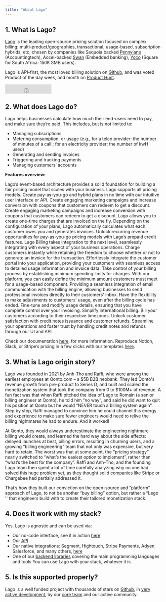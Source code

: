 ```yaml
---
title: "About Lago"
---
```


## 1. What is Lago?

[Lago](https://www.getlago.com/) is the leading open-source pricing solution focused on complex billing: multi-product/geographies,
transactional, usage-based, subscription hybrids, etc, chosen by companies like Sequoia backed [Pennylane](https://techcrunch.com/2022/01/30/pennylane-wants-to-overhaul-the-accounting-tech-stack-in-france/) (Accountingtech),
Accel-backed [Swan](https://techcrunch.com/2023/09/13/swan-secures-40-million-to-bring-embedded-banking-to-europe/) (Embedded banking), [Yoco](https://techcrunch.com/2021/07/27/south-african-payments-startup-yoco-raises-83m-series-c-led-by-dragoneer/) (Square for South Africa: 150K SMB users).

Lago is API-first, the most loved billing solution on [Github](https://github.com/getlago/lago), and was voted Product of the day week,
and month on [Product Hunt](https://www.producthunt.com/products/lago).

<iframe
  src="https://ghbtns.com/github-btn.html?user=getlago&amp;repo=lago&amp;type=star&amp;count=true&amp;size=large"
  frameborder="0"
  scrolling="0"
  width="150"
  height="30"
  title="GitHub"
></iframe>

## 2. What does Lago do?

Lago helps businesses calculate how much their end-users need to pay, and make sure they’re paid.
This includes, but is not limited to:

- Managing subscriptions
- Metering consumption, or usage (e.g., for a telco provider: the number of minutes of a call ; for an electricity provider: the number of kwH used)
- Generating and sending invoices
- Triggering and tracking payments
- Managing customers’ accounts

**Features overview:**

<CardGroup cols={2}>
  <Card
    title="Real-time usage metering"
    href="https://www.getlago.com/products/metering"
  >
    Lago’s event-based architecture provides a solid foundation for building a
    fair pricing model that scales with your business.
  </Card>
  <Card
    title="Flexible plan configuration"
    href="https://www.getlago.com/products/plans"
  >
    Lago supports all pricing models. Create pay-as-you-go and hybrid plans in
    no time with our intuitive user interface or API.
  </Card>
  <Card
    title="Coupons and discounts"
    href="https://www.getlago.com/products/coupons"
  >
    Create engaging marketing campaigns and increase conversion with coupons
    that customers can redeem to get a discount.
  </Card>
  <Card
    title="Coupons and discounts"
    href="https://www.getlago.com/products/coupons"
  >
    Create engaging marketing campaigns and increase conversion with coupons
    that customers can redeem to get a discount.
  </Card>
  <Card
    title="Add-ons and one-off invoices"
    href="https://www.getlago.com/products/add-on"
  >
    Lago allows you to create one-time charges that are invoiced on the fly.
  </Card>
  <Card
    title="Invoices generation"
    href="https://www.getlago.com/products/invoicing"
  >
    Depending on the configuration of your plans, Lago automatically calculates
    what each customer owes you and generates invoices.
  </Card>
  <Card
    title="Prepaid credits"
    href="https://www.getlago.com/products/prepaid-credits"
  >
    Unlock recurring revenue opportunities for pay-as-you-go pricing models with
    Lago’s prepaid credit features.
  </Card>
  <Card title="Integrations" href="https://www.getlago.com/integrations">
    Lago Billing takes integration to the next level, seamlessly integrating
    with every aspect of your business operations.
  </Card>
  <Card
    title="Instant charges"
    href="https://www.getlago.com/premium-features/instant-charges"
  >
    Charge customers instantly while retaining the freedom to choose whether or
    not to generate an invoice for the transaction.
  </Card>
  <Card
    title="Customer portal"
    href="https://www.getlago.com/premium-features/customer-portal"
  >
    Effortlessly integrate the customer portal into your application, providing
    your customers with seamless access to detailed usage information and
    invoice data.
  </Card>
  <Card
    title="Spending minimums"
    href="https://www.getlago.com/premium-features/spending-minimum"
  >
    Take control of your billing process by establishing minimum spending limits
    for charges. With our platform, you can easily define the minimum amount
    customers must meet for a usage-based component.
  </Card>
  <Card
    title="Email invoices"
    href="https://www.getlago.com/premium-features/email-invoices"
  >
    Providing a seamless integration of email communication with the billing
    engine, allowing businesses to send professional invoices directly to their
    customers' inbox.
  </Card>
  <Card
    title="Grace periods"
    href="https://www.getlago.com/premium-features/grace-periods"
  >
    Have the flexibility to make adjustments to customers' usage, even after the
    billing cycle has ended. Fine-tune and modify usage details, ensuring that
    you have complete control over your invoicing.
  </Card>
  <Card
    title="Billing timezones"
    href="https://www.getlago.com/premium-features/timezones"
  >
    Simplify international billing. Bill your customers according to their
    respective timezones.
  </Card>
  <Card
    title="Credit notes and refunds"
    href="https://www.getlago.com/premium-features/credit-notes-refunds"
  >
    Unlock customer satisfaction with credit notes issuance and customer
    refunds. Streamline your operations and foster trust by handling credit
    notes and refunds through our UI and API.
  </Card>
</CardGroup>

Check our documentation [here](https://docs.getlago.com/guide/introduction/welcome-to-lago), for more information.
Reproduce Notion, Slack, or Stripe’s pricing in a few clicks with our templates [here](https://www.getlago.com/resources/templates/all).

## 3. What is Lago origin story?

Lago was founded in 2021 by Anh-Tho and Raffi, who were among the earliest employees at Qonto.com – a \$5B B2B neobank. They led Qonto's revenue growth from pre-product to Series D, and built and scaled the monetization system that took the company from 0 to $100M+ of revenue.
A fun fact was that when Raffi pitched the idea of Lago to Romain (a senior billing engineer at Qonto), he told him “no way”, and said he did want to quit his position at Qonto but he would “NEVER touch a billing system again”.
Step by step, Raffi managed to convince him he could channel this energy and experience to make sure fewer engineers would need to relive the billing nightmares he had to endure. And it worked!

At Qonto, they would always underestimate the engineering nightmare billing would create, and learned the hard way about the side effects: delayed launches at best, billing errors, resulting in churning users, and a growing “billing engineering” team that not only was expensive, but very hard to retain. The worst was that at some point, the “pricing strategy” nearly switched to “what’s the easiest option to implement”, rather than “what’s the best for the company”.
Raffi and Anh-Tho, and the founding Lago team then spent a lot of time carefully analyzing why no one had solved this huge problem yet, as they thought solid companies like Stripe or Chargebee had partially addressed it.

That’s how they built our conviction on the open-source and “platform” approach of Lago, to not be another “buy billing” option, but rather a “Lego '' that engineers build with to create their tailored monetization stack.

## 4. Does it work with my stack?

Yes. Lago is agnostic and can be used via:

- Our no-code interface, see it in action [here](https://youtu.be/dXnoMRetsr4)
- Our [API](https://doc.getlago.com/api-reference/intro)
- Our native integrations: Segment, Hightouch, Stripe Payments, Adyen, Salesforce, and many others, [here](https://www.getlago.com/integrations)
- One of our [backend libraries](https://doc.getlago.com/api-reference/intro) covering the main programming languages and tools
  You can use Lago with your stack, whatever it is.

## 5. Is this supported properly?

Lago is a well funded project with thousands of stars on [Github](https://github.com/getlago/lago), in [very active development](https://github.com/getlago/lago-api/graphs/commit-activity), by our [core team](https://www.getlago.com/about-us) and our active community.
